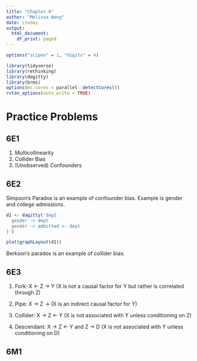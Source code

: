 ```yaml
---
title: "Chapter 6"
author: "Melissa Wong"
date: \today
output:
  html_document:
    df_print: paged
---
```


```r
options("scipen" = 1, "digits" = 4)

library(tidyverse)
library(rethinking)
library(dagitty)
library(brms)
options(mc.cores = parallel::detectCores())
rstan_options(auto_write = TRUE)
```

# Practice Problems

## 6E1

1. Multicollinearity
2. Collider Bias
3. (Unobserved) Confounders

## 6E2

Simpson's Paradox is an example of confounder bias. Example is gender and college admissions.

```r
d1 <- dagitty('dag{ 
  gender -> dept
  gender -> admitted <- dept
}')

plot(graphLayout(d1))
```

Berkson's paradox is an example of collider bias.

## 6E3

1. Fork: X <- Z -> Y (X is not a causal factor for Y but rather is correlated through Z)

2. Pipe: X -> Z -> (X is an indirect causal factor for Y)

3. Collider: X -> Z <- Y (X is not associated with Y unless conditioning on Z)

4. Descendant: X -> Z <- Y and Z -> D (X is not associated with Y unless conditioning on D)

## 6M1






